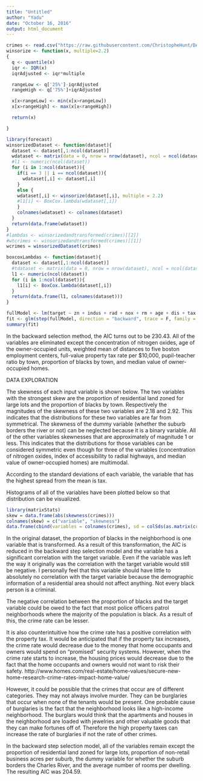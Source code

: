 ```yaml
---
title: "Untitled"
author: "Yadu"
date: "October 16, 2016"
output: html_document
---
```


```r
crimes <- read.csv("https://raw.githubusercontent.com/ChristopheHunt/DATA-621-Group-1/master/Homework%203/crime-training-data.csv")
winsorize <- function(x, multiple=2.2)
{
  q <- quantile(x)
  iqr <- IQR(x)
  iqrAdjusted <- iqr*multiple

  rangeLow <- q['25%']-iqrAdjusted
  rangeHigh <- q['75%']+iqrAdjusted

  x[x<rangeLow] <- min(x[x>rangeLow])
  x[x>rangeHigh] <- max(x[x<rangeHigh])

  return(x)  

}
```

```r
library(forecast)
winsorizedDataset <- function(dataset){
  dataset <- dataset[,1:ncol(dataset)]
  wdataset <- matrix(data = 0, nrow = nrow(dataset), ncol = ncol(dataset))
  #l1 <- numeric(ncol(dataset))
  for (i in 1:ncol(dataset)){
    if(i == 3 || i == ncol(dataset)){
      wdataset[,i] <- dataset[,i]
    }
    else {
    wdataset[,i] <- winsorize(dataset[,i], multiple = 2.2)
    #l1[i] <- BoxCox.lambda(wdataset[,i])
    }
    colnames(wdataset) <- colnames(dataset)
  }
  return(data.frame(wdataset))
}
#lambdas <- winsorizedandtransformed(crimes)[[2]]
#wtcrimes <- winsorizedandtransformed(crimes)[[1]]
wcrimes = winsorizedDataset(crimes)
```

```r
boxcoxLambdas <- function(dataset){
  dataset <- dataset[,1:ncol(dataset)]
  #tdataset <- matrix(data = 0, nrow = nrow(dataset), ncol = ncol(dataset))
  l1 <- numeric(ncol(dataset))
  for (i in 1:ncol(dataset)){
    l1[i] <- BoxCox.lambda(dataset[,i])
  }
  return(data.frame(l1, colnames(dataset)))
}
```

```r
fullModel <- lm(target ~ zn + indus + rad + nox + rm + age + dis + tax + ptratio + black + lstat + medv, data = na.omit(wcrimes))
fit <- glm(step(fullModel, direction = "backward", trace = F, family = binomial))
summary(fit)
```

In the backward selection method, the AIC turns out to be 230.43. All of the variables are eliminated except the concentration of nitrogen oxides, age of the owner-occupied units, weighted mean of distances to five boston employment centers, full-value property tax rate per $10,000, pupil-teacher ratio by town, proportion of blacks by town, and median value of owner-occupied homes.

DATA EXPLORATION

The skewness of each input variable is shown below. The two variables with the strongest skew are the proportion of residential land zoned for large lots and the proportion of blacks by town. Respectively the magnitudes of the skewness of these two variables are 2.18 and 2.92. This indicates that the distributions for these two variables are far from symmetrical. The skewness of the dummy variable (whether the suburb borders the river or not) can be neglected because it is a binary variable. All of the other variables skewnesses that are approximately of magnitude 1 or less. This indicates that the distributions for those variables can be considered symmetric even though for three of the variables (concentration of nitrogen oxides, index of accessibility to radial highways, and median value of owner-occupied homes) are multimodal.

According to the standard deviations of each variable, the variable that has the highest spread from the mean is tax. 

Histograms of all of the variables have been plotted below so that distribution can be visualized. 

```r
library(matrixStats)
skew = data.frame(abs(skewness(crimes)))
colnames(skew) = c("variable", "skewness")
data.frame(cbind(variables = colnames(crimes), sd = colSds(as.matrix(crimes))))
```

In the original dataset, the proportion of blacks in the neighborhood is one variable that is transformed. As a result of this transformation, the AIC is reduced in the backward step selection model and the variable has a significant correlation with the target variable. Even if the variable was left the way it originally was the correlation with the target variable would still be negative. I personally feel that this variable should have little to absolutely no correlation with the target variable because the demographic information of a residential area should not affect anything. Not every black person is a criminal. 

The negative correlation between the proportion of blacks and the target variable could be owed to the fact that most police officers patrol neighborhoods where the majority of the population is black. As a result of this, the crime rate can be lesser. 

It is also counterintuitive how the crime rate has a positive correlation with the property tax. It would be anticipated that if the property tax increases, the crime rate would decrease due to the money that home occupants and owners would spend on "promised" security systems. However, when the crime rate starts to increase, the housing prices would decrease due to the fact that the home occupants and owners would not want to risk their safety. http://www.homes.com/real-estate/home-values/secure-new-home-research-crime-rates-impact-home-value/

However, it could be possible that the crimes that occur are of different categories. They may not always involve murder. They can be burglaries that occur when none of the tenants would be present. One probable cause of burglaries is the fact that the neighborhood looks like a high-income neighborhood. The burglars would think that the apartments and houses in the neighborhood are loaded with jewelries and other valuable goods that they can make fortunes off of. Therefore the high property taxes can increase the rate of burglaries if not the rate of other crimes.  

In the backward step selection model, all of the variables remain except the proportion of residential land zoned for large lots, proportion of non-retail business acres per suburb, the dummy variable for whether the suburb borders the Charles River, and the average number of rooms per dwelling. The resulting AIC was 204.59. 